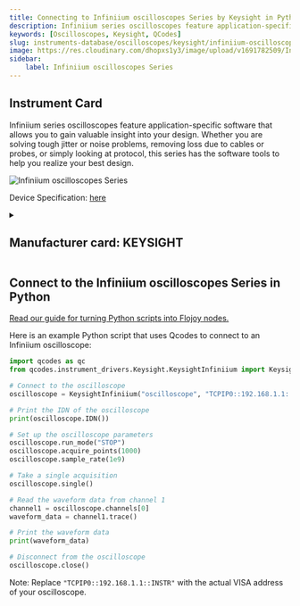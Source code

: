 ```yaml
---
title: Connecting to Infiniium oscilloscopes Series by Keysight in Python
description: Infiniium series oscilloscopes feature application-specific software that allows you to gain valuable insight into your design. Whether you are solving tough jitter or noise problems, removing loss due to cables or probes, or simply looking at protocol, this series has the software tools to help you realize your best design.
keywords: [Oscilloscopes, Keysight, QCodes] 
slug: instruments-database/oscilloscopes/keysight/infiniium-oscilloscopes-series 
image: https://res.cloudinary.com/dhopxs1y3/image/upload/v1691782509/Instruments/Oscilloscopes/Infiniium-oscilloscopes-Series/Infiniium-oscilloscopes-Series.jpg
sidebar:
    label: Infiniium oscilloscopes Series 
---
```



## Instrument Card

Infiniium series oscilloscopes feature application-specific software that allows you to gain valuable insight into your design. Whether you are solving tough jitter or noise problems, removing loss due to cables or probes, or simply looking at protocol, this series has the software tools to help you realize your best design.


![Infiniium oscilloscopes Series](https://res.cloudinary.com/dhopxs1y3/image/upload/v1691782509/Instruments/Oscilloscopes/Infiniium-oscilloscopes-Series/Infiniium-oscilloscopes-Series.jpg)

Device Specification: [here](https://www.keysight.com/us/en/assets/7018-04261/data-sheets/5991-3904.pdf)

<details style={{ marginTop: "15px"}}>
<summary><h2 style={{display:'inline'}}>Manufacturer card: KEYSIGHT</h2></summary>

![KEYSIGHT](https://res.cloudinary.com/dhopxs1y3/image/upload/v1692125973/Instruments/Vendor%20Logos/Keysight.png)

Keysight Technologies, or Keysight, is an American company that manufactures electronics test and measurement equipment and software

- Headquarters: USA
- Yearly Revenue (millions, USD): 5420
- Vendor Website: [here](https://www.keysight.com/us/en/home.html)

</details>


<FeaturedInstrumentVideo category="OSCILLOSCOPES" />

## Connect to the Infiniium oscilloscopes Series in Python

[Read our guide for turning Python scripts into Flojoy nodes.](https://docs.flojoy.ai/contribution/blocks/custom-flojoy-block/)



<Tabs>
<TabItem value="Flojoy" label="Flojoy" className="flojoy-instrument-tabs">

<SectionsCard category="OSCILLOSCOPES" manufacturer="Keysight"></SectionsCard>

</TabItem>
<TabItem value="QCodes" label="QCodes">

Here is an example Python script that uses Qcodes to connect to an Infiniium oscilloscope:

```python
import qcodes as qc
from qcodes.instrument_drivers.Keysight.KeysightInfiniium import KeysightInfiniium

# Connect to the oscilloscope
oscilloscope = KeysightInfiniium("oscilloscope", "TCPIP0::192.168.1.1::INSTR")

# Print the IDN of the oscilloscope
print(oscilloscope.IDN())

# Set up the oscilloscope parameters
oscilloscope.run_mode("STOP")
oscilloscope.acquire_points(1000)
oscilloscope.sample_rate(1e9)

# Take a single acquisition
oscilloscope.single()

# Read the waveform data from channel 1
channel1 = oscilloscope.channels[0]
waveform_data = channel1.trace()

# Print the waveform data
print(waveform_data)

# Disconnect from the oscilloscope
oscilloscope.close()
```

Note: Replace `"TCPIP0::192.168.1.1::INSTR"` with the actual VISA address of your oscilloscope.

</TabItem>
</Tabs>